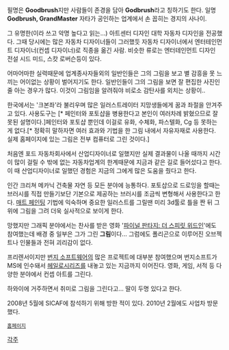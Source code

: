 필명은 '''Goodbrush'''지만 사람들이 존경을 담아 '''Godbrush'''라고 칭하기도 한다.
일명 '''Godbrush, GrandMaster''' 자타가 공인하는 업계에서 손 꼽히는 경지의 사나이.

그 유명한(이라 쓰고 악명 높다고 읽는...) 아트센터 디자인 대학 자동차 디자인을 전공했다. 그때 당시에는 많은 자동차 디자이너들이 그러했듯 자동차 디자이너에서 엔터테인먼트 디자이너(컨셉 디자이너)로 직종을 옮긴 사람. 비슷한 류로는 엔터테인먼트 디자인 전설 시드 미드, 스캇 로버슨등이 있다.

어마어마한 실력때문에 업계종사자들외의 일반인들은 그의 그림을 보고 별 감흥을 못 느끼는 어이없는 상황이 벌어지기도 한다. 일반인들이 그의 그림을 보면 잘 편집한 사진인 줄 아는 경우가 많다. 이것이 그림임을 알려줘야 비로소 감탄사를 외치는 상황이..

한국에서는 '크본좌'라 불리우며 많은 일러스트레이터 지망생들에게 꿈과 좌절을 안겨주고 있다. 사용도구는 [* 페인터와 포토샵을 병용한다고 본인이 여러차례 밝혔으므로 잘못된 설명이다.]페인터와 포토샵 뿐인데 이걸로 유화, 수체화, 파스텔화, Cg 등 못하는 게 없다.[* 정확히 말하자면 여러 효과와 기법을 한 그림 내에서 자유자재로 사용한다. 실제 홈페이지에 있는 그림은 전부 컴퓨터로 그린 것이다.]  

처음엔 포드 자동차회사에서 산업디자이너로 일했지만 실제 결과물이 나올 때까지 시간이 많이 걸릴 수 밖에 없는 자동차업계의 한계때문에 지금과 같은 길로 들어섰다고 한다. 이 때 산업디자이너로 일했던 경험은 지금의 그에게 많은 도움을 줬다고 한다.

인간 크리쳐 메카닉 건축물 자연 등 모든 분야에 능통하다. 포토샵으로 드로잉을 할때는 브러시를 직접 만들기보단 기본으로 제공하는 브러시를 조금씩 변형해서 사용한다고 한다. [[매트 페인팅]] 기법에 익숙하며 중요한 일러스트를 그릴땐 미리 3d툴로 틀을 짠 뒤 그 위에 그림을 그려 더욱 실사적으로 보이게 한다. 

망했지만 그래픽 분야에서는 찬사를 받은 영화 '[[파이널 판타지: 더 스피릿 위드인]]'에도 참여했는데 배경 중 일부은 그가 그린 '''그림'''이다... 그럼에도 폴리곤으로 이루어진 오브젝트나 인물들과 전혀 괴리감이 없다.

프리렌서이지만 [[번지 소프트웨어]]의 많은 프로젝트에 대부분 참여했으며 번지소프트가 MS에 인수돼서 [[헤일로]]시리즈를 내놓고 있는 지금까지 이어진다. 영화, 게임, 서적 등 다양한 분야에서 컨셉 아트를 그린다. 

하와이에 거주하면서 취미로 그림을 그린다고... 딸이 두명 있다고 한다.

2008년 5월에 SICAF에 참석하기 위해 방한 적이 있다. 2010년 2월에도 사업차 방문했다.

 [http://goodbrush.com/ 홈페이지]

[[각주]]
